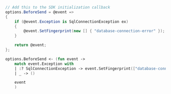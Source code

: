 ```csharp
// Add this to the SDK initialization callback
options.BeforeSend = @event =>
{
    if (@event.Exception is SqlConnectionException ex)
    {
        @event.SetFingerprint(new [] { "database-connection-error" });
    }

    return @event;
};
```

```fsharp
options.BeforeSend <- (fun event ->
    match event.Exception with
    | :? SqlConnectionException -> event.SetFingerprint(["database-connection-error"])
    | _ -> ()

    event
    )
```
